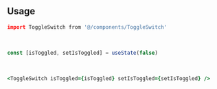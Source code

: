 ```coffeescript file=<rootDir>/src/components/react/components/ToggleSwitch.tsx title="components/ToggleSwitch.tsx"
```

<br />

## Usage

```coffeescript
import ToggleSwitch from '@/components/ToggleSwitch'
```

<br />

```ts
const [isToggled, setIsToggled] = useState(false)
```

<br />

```coffeescript
<ToggleSwitch isToggled={isToggled} setIsToggled={setIsToggled} />
```